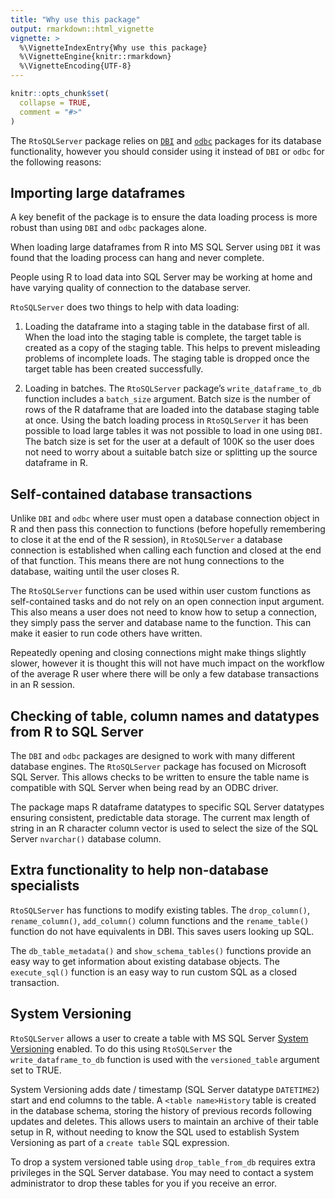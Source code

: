 ```yaml
---
title: "Why use this package"
output: rmarkdown::html_vignette
vignette: >
  %\VignetteIndexEntry{Why use this package}
  %\VignetteEngine{knitr::rmarkdown}
  %\VignetteEncoding{UTF-8}
---
```


```r
knitr::opts_chunk$set(
  collapse = TRUE,
  comment = "#>"
)
```
The `RtoSQLServer` package relies on [`DBI`](https://dbi.r-dbi.org/) and [`odbc`](https://github.com/r-dbi/odbc) packages for its database functionality, however you should consider using it instead of `DBI` or `odbc` for the following reasons:

## Importing large dataframes
A key benefit of the package is to ensure the data loading process is more robust than using `DBI` and `odbc` packages alone.  

When loading large dataframes from R into MS SQL Server using `DBI` it was found that the loading process can hang and never complete.   

People using R to load data into SQL Server may be working at home and have varying quality of connection to the database server.

`RtoSQLServer` does two things to help with data loading:

1. Loading the dataframe into a staging table in the database first of all. When the load into the staging table is complete, the target table is created as a copy of the staging table. This helps to prevent misleading problems of incomplete loads. The staging table is dropped once the target table has been created successfully.

2. Loading in batches. The `RtoSQLServer` package's `write_dataframe_to_db` function includes a `batch_size` argument. Batch size is the number of rows of the R dataframe that are loaded into the database staging table at once. Using the batch loading process in `RtoSQLServer` it has been possible to load large tables it was not possible to load in one using `DBI`. The batch size is set for the user at a default of 100K so the user does not need to worry about a suitable batch size or splitting up the source dataframe in R.

## Self-contained database transactions 

Unlike `DBI` and `odbc` where user must open a database connection object in R and then pass this connection to functions (before hopefully remembering to close it at the end of the R session), in `RtoSQLServer` a database connection is established when calling each function and closed at the end of that function. This means there are not hung connections to the database, waiting until the user closes R.  

The `RtoSQLServer` functions can be used within user custom functions as self-contained tasks and do not rely on an open connection input argument. This also means a user does not need to know how to setup a connection, they simply pass the server and database name to the function. This can make it easier to run code others have written. 

Repeatedly opening and closing connections might make things slightly slower, however it is thought this will not have much impact on the workflow of the average R user where there will be only a few database transactions in an R session.  

## Checking of table, column names and datatypes from R to SQL Server

The `DBI` and `odbc` packages are designed to work with many different database engines. The `RtoSQLServer` package has focused on Microsoft SQL Server. This allows checks to be written to ensure the table name is compatible with SQL Server when being read by an ODBC driver. 

The package maps R dataframe datatypes to specific SQL Server datatypes ensuring consistent, predictable data storage. The current max length of string in an R character column vector is used to select the size of the SQL Server `nvarchar()` database column.

## Extra functionality to help non-database specialists
`RtoSQLServer` has functions to modify existing tables. The `drop_column()`, `rename_column()`, `add_column()` column functions and the `rename_table()` function do not have equivalents in DBI. This saves users looking up SQL.

The `db_table_metadata()` and `show_schema_tables()` functions provide an easy way to get information about existing database objects. The `execute_sql()` function is an easy way to run custom SQL as a closed transaction.

## System Versioning
`RtoSQLServer` allows a user to create a table with MS SQL Server  [System Versioning](https://docs.microsoft.com/en-us/sql/relational-databases/tables/creating-a-system-versioned-temporal-table?view=sql-server-ver15) enabled. To do this using `RtoSQLServer` the `write_dataframe_to_db` function is used with the `versioned_table` argument set to TRUE.   

System Versioning adds date / timestamp (SQL Server datatype `DATETIME2`) start and end columns to the table. A `<table name>History` table is created in the database schema, storing the history of previous records following updates and deletes. This allows users to maintain an archive of their table setup in R, without needing to know the SQL used to establish System Versioning as part of a `create table` SQL expression.

To drop a system versioned table using `drop_table_from_db` requires extra privileges in the SQL Server database. You may need to contact a system administrator to drop these tables for you if you receive an error.

